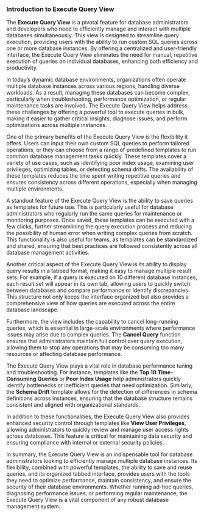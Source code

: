 ### Introduction to Execute Query View

The **Execute Query View** is a pivotal feature for database administrators and developers who need to efficiently manage and interact with multiple databases simultaneously. This view is designed to streamline query execution, providing users with the ability to run custom SQL queries across one or more database instances. By offering a centralized and user-friendly interface, the Execute Query View eliminates the need for manual, repetitive execution of queries on individual databases, enhancing both efficiency and productivity.

In today’s dynamic database environments, organizations often operate multiple database instances across various regions, handling diverse workloads. As a result, managing these databases can become complex, particularly when troubleshooting, performance optimization, or regular maintenance tasks are involved. The Execute Query View helps address these challenges by offering a powerful tool to execute queries in bulk, making it easier to gather critical insights, diagnose issues, and perform optimizations across multiple instances.

One of the primary benefits of the Execute Query View is the flexibility it offers. Users can input their own custom SQL queries to perform tailored operations, or they can choose from a range of predefined templates to run common database management tasks quickly. These templates cover a variety of use cases, such as identifying poor index usage, examining user privileges, optimizing tables, or detecting schema drifts. The availability of these templates reduces the time spent writing repetitive queries and ensures consistency across different operations, especially when managing multiple environments.

A standout feature of the Execute Query View is the ability to save queries as templates for future use. This is particularly useful for database administrators who regularly run the same queries for maintenance or monitoring purposes. Once saved, these templates can be executed with a few clicks, further streamlining the query execution process and reducing the possibility of human error when writing complex queries from scratch. This functionality is also useful for teams, as templates can be standardized and shared, ensuring that best practices are followed consistently across all database management activities.

Another critical aspect of the Execute Query View is its ability to display query results in a tabbed format, making it easy to manage multiple result sets. For example, if a query is executed on 10 different database instances, each result set will appear in its own tab, allowing users to quickly switch between databases and compare performance or identify discrepancies. This structure not only keeps the interface organized but also provides a comprehensive view of how queries are executed across the entire database landscape.

Furthermore, the view includes the capability to cancel long-running queries, which is essential in large-scale environments where performance issues may arise due to complex queries. The **Cancel Query** function ensures that administrators maintain full control over query execution, allowing them to stop any operations that may be consuming too many resources or affecting database performance.

The Execute Query View plays a vital role in database performance tuning and troubleshooting. For instance, templates like the **Top 10 Time-Consuming Queries** or **Poor Index Usage** help administrators quickly identify bottlenecks or inefficient queries that need optimization. Similarly, the **Schema Drift** template allows for the detection of differences in schema definitions across instances, ensuring that the database structure remains consistent and aligned with organizational standards.

In addition to these functionalities, the Execute Query View also provides enhanced security control through templates like **View User Privileges**, allowing administrators to quickly review and manage user access rights across databases. This feature is critical for maintaining data security and ensuring compliance with internal or external security policies.

In summary, the Execute Query View is an indispensable tool for database administrators looking to efficiently manage multiple database instances. Its flexibility, combined with powerful templates, the ability to save and reuse queries, and its organized tabbed interface, provides users with the tools they need to optimize performance, maintain consistency, and ensure the security of their database environments. Whether running ad-hoc queries, diagnosing performance issues, or performing regular maintenance, the Execute Query View is a vital component of any robust database management system.